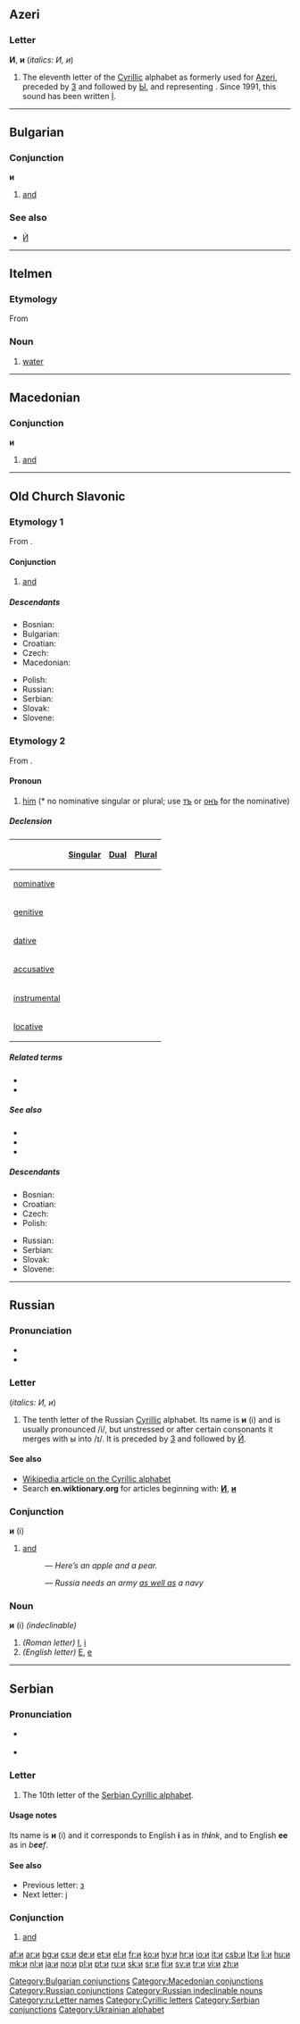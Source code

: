 {{also|Appendix:Variations of "i"}}
==Azeri==

===Letter===
'''И''', '''и''' (''italics: И, и'')

# The eleventh letter of the [[Cyrillic]] alphabet as formerly used for [[Azeri]], preceded by [[з|З]] and followed by [[ы|Ы]], and representing {{IPAchar|/ɪ/}}. Since 1991, this sound has been written [[İ]].

----

==Bulgarian==

===Conjunction===
'''и'''

# [[and]]

===See also===
* [[Ѝ]]

[[Category:Bulgarian conjunctions]]

----

==Itelmen==

===Etymology===
From {{proto|Chukotko-Kamchatkan|'iv|lang=itl}}

===Noun===
{{infl|itl|noun}}

# [[water]]

----

==Macedonian==

===Conjunction===
'''и'''

# [[and]]

[[Category:Macedonian conjunctions]]

----

==Old Church Slavonic==

===Etymology 1===
From {{proto|Slavic|i|lang=cu}}.

====Conjunction====
{{infl|cu|conjunction|tr=i}}

# [[and]]

=====Descendants=====
{{top2}}
* Bosnian: {{l|bs|i}}
* Bulgarian: {{l|bg|и}}
* Croatian: {{l|hr|i}}
* Czech: {{l|cs|i}}
* Macedonian: {{l|mk|и}}
{{mid2}}
* Polish: {{l|pl|i}}
* Russian: {{l|ru|и}}
* Serbian: {{l|sr|i}}
* Slovak: {{l|sk|i}}
* Slovene: {{l|sl|i}}
{{bottom}}

===Etymology 2===
From {{proto|Slavic|jь|lang=cu}}.

====Pronoun====
{{infl|cu|pronoun form|tr=ji|g=m}}

# [[him]] (* no nominative singular or plural; use [[тъ]] or [[онъ]] for the nominative)

=====Declension=====
{| style="margin-bottom:1em; margin-right:1em; border: 1px solid #AAAAAA; border-collapse:collapse;" cellpadding="4" rules="all"
!
!bgcolor=#EFEFFF align=center style="font-size:90%;"|[[singular|Singular]]
!bgcolor=#EFEFFF align=center style="font-size:90%;"|[[dual|Dual]]
!bgcolor=#EFEFFF align=center style="font-size:90%;"|[[plural|Plural]]
|-
!bgcolor=#EFEFFF align=left style="font-size:90%;"|[[nominative case|nominative]]
|align=left|{{Cyrs|*}}
|align=left|{{Cyrs|{{l|cu|ја}}}}
|align=left|{{Cyrs|*}}
|-
!bgcolor=#EFEFFF align=left style="font-size:90%;"|[[genitive case|genitive]]
|align=left|{{Cyrs|єго}}
|align=left|{{Cyrs|єю}}
|align=left|{{Cyrs|ихъ}}
|-
!bgcolor=#EFEFFF align=left style="font-size:90%;"|[[dative case|dative]]
|align=left|{{Cyrs|ємѹ}}
|align=left|{{Cyrs|има}}
|align=left|{{Cyrs|имъ}}
|-
!bgcolor=#EFEFFF align=left style="font-size:90%;"|[[accusative case|accusative]]
|align=left|{{Cyrs|и}}
|align=left|{{Cyrs|{{l|cu|ја}}}}
|align=left|{{Cyrs|{{l|cu|ѧ}}}}
|-
!bgcolor=#EFEFFF align=left style="font-size:90%;"|[[instrumental case|instrumental]]
|align=left|{{Cyrs|имь}}
|align=left|{{Cyrs|има}}
|align=left|{{Cyrs|ими}}
|-
!bgcolor=#EFEFFF align=left style="font-size:90%;"|[[locative case|locative]]
|align=left|{{Cyrs|ємь}}
|align=left|{{Cyrs|єю}}
|align=left|{{Cyrs|ихъ}}
|}

=====Related terms=====
* {{l|cu|є}}
* {{l|cu|ѭ}}

=====See also=====
* {{l|cu|онъ}}
* {{l|cu|она}}
* {{l|cu|оно}}

=====Descendants=====
{{top2}}
* Bosnian: {{l|bs|on}}
* Croatian: {{l|hr|on}}
* Czech: {{l|cs|on}}
* Polish: {{l|pl|on}}
{{mid2}}
* Russian: {{l|ru|он}}
* Serbian: {{l|sr|on}}
* Slovak: {{l|sk|on}}
* Slovene: {{l|sl|on}}
{{bottom}}

----

==Russian==

===Pronunciation===
* {{audio|Ru-и.ogg|audio}}
* {{IPA|[i]|lang=ru}}

===Letter===
{{infl|ru|letter|lower case||upper case|И}} (''italics: И, и'')

# The tenth letter of the Russian [[Cyrillic]] alphabet. Its name is '''и''' (i) and is usually pronounced /i/, but unstressed or after certain consonants it merges with ы into /ɪ/. It is preceded by [[з|З]] and followed by [[й|Й]].

====See also====
* [[w:Cyrillic alphabet|Wikipedia article on the Cyrillic alphabet]]
* Search '''en.wiktionary.org''' for articles beginning with: '''[http://en.wiktionary.org/w/index.php?title=Special%3AAllpages&from=%D0%98&namespace=0 И]''', '''[http://en.wiktionary.org/w/index.php?title=Special%3AAllpages&from=%D0%B8&namespace=0 и]'''

===Conjunction===
'''и''' (i)

# [[and]]
#: {{Cyrl|[[вот|Вот]] [[яблоко|я́блоко]] '''и''' [[груша|гру́ша]]}} — ''Here’s an apple and a pear.''
#: {{Cyrl|[[Россия|Росси́и]] нужны́ '''и''' а́рмия '''и''' фло́т}} — ''Russia needs an army [[as well as]] a navy''

===Noun===
'''и''' (i) {{n}} ''(indeclinable)''

# ''(Roman letter)'' [[I]], [[i]]
# ''(English letter)'' [[E]], [[e]]

[[Category:Russian conjunctions]]
[[Category:Russian indeclinable nouns]]
[[Category:ru:Letter names]]
----

==Serbian==

===Pronunciation===
* {{qualifier|phoneme}} {{IPA|/i/|lang=sr}}
* {{audio|Sr-i.ogg|audio}}

===Letter===
{{infl|sr|letter|lower case||upper case|И}}

# The 10th letter of the [[Serbian Cyrillic alphabet]].

====Usage notes====
Its name is '''и''' (i) and it corresponds to English '''i''' as in ''th'''i'''nk'', and to English '''ee''' as in ''b'''ee'''f''.

====See also====
* Previous letter: [[з#Serbian|з]]
* Next letter: [[ј#Serbian|ј]]

===Conjunction===
{{infl|sr|conjunction|Roman spelling|i}}

# [[and]]

[[Category:Cyrillic letters]]
[[Category:Serbian conjunctions]]
[[Category:Ukrainian alphabet]]

[[af:и]]
[[ar:и]]
[[bg:и]]
[[cs:и]]
[[de:и]]
[[et:и]]
[[el:и]]
[[fr:и]]
[[ko:и]]
[[hy:и]]
[[hr:и]]
[[io:и]]
[[it:и]]
[[csb:и]]
[[lt:и]]
[[li:и]]
[[hu:и]]
[[mk:и]]
[[nl:и]]
[[ja:и]]
[[no:и]]
[[pl:и]]
[[pt:и]]
[[ru:и]]
[[sk:и]]
[[sr:и]]
[[fi:и]]
[[sv:и]]
[[tr:и]]
[[vi:и]]
[[zh:и]]